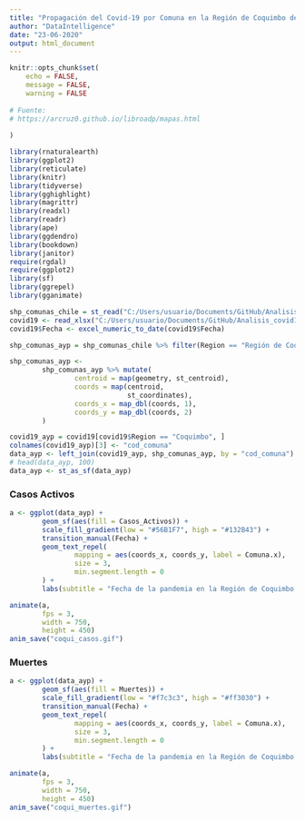 ```yaml
---
title: "Propagación del Covid-19 por Comuna en la Región de Coquimbo desde el inicio de la pandemia en Chile."
author: "DataIntelligence"
date: "23-06-2020"
output: html_document
---
```


```r
knitr::opts_chunk$set(
	echo = FALSE,
	message = FALSE,
	warning = FALSE
	
# Fuente:
# https://arcruz0.github.io/libroadp/mapas.html	
	
)
```
```r
library(rnaturalearth)
library(ggplot2)
library(reticulate)
library(knitr)
library(tidyverse)
library(gghighlight)
library(magrittr)
library(readxl)
library(readr)
library(ape)
library(ggdendro)
library(bookdown)
library(janitor)
require(rgdal)
require(ggplot2)
library(sf)
library(ggrepel)
library(gganimate)

shp_comunas_chile = st_read("C:/Users/usuario/Documents/GitHub/Analisis_covid19_con_R/proyecto_integrado/shapes_de_chile/comunas.shp") 
covid19 <- read_xlsx("C:/Users/usuario/Documents/GitHub/Analisis_covid19_con_R/proyecto_integrado/geo_Aypyt/Covid.xlsx")
covid19$Fecha <- excel_numeric_to_date(covid19$Fecha)

```

```r

shp_comunas_ayp = shp_comunas_chile %>% filter(Region == "Región de Coquimbo")

shp_comunas_ayp <-
        shp_comunas_ayp %>% mutate(
                centroid = map(geometry, st_centroid),
                coords = map(centroid,
                             st_coordinates),
                coords_x = map_dbl(coords, 1),
                coords_y = map_dbl(coords, 2)
        )

covid19_ayp = covid19[covid19$Region == "Coquimbo", ]
colnames(covid19_ayp)[3] <- "cod_comuna"
data_ayp <- left_join(covid19_ayp, shp_comunas_ayp, by = "cod_comuna")
# head(data_ayp, 100)
data_ayp <- st_as_sf(data_ayp)
```

### Casos Activos

```r
a <- ggplot(data_ayp) +
        geom_sf(aes(fill = Casos_Activos)) +
        scale_fill_gradient(low = "#56B1F7", high = "#132B43") +
        transition_manual(Fecha) +
        geom_text_repel(
                mapping = aes(coords_x, coords_y, label = Comuna.x),
                size = 3,
                min.segment.length = 0
        ) +
        labs(subtitle = "Fecha de la pandemia en la Región de Coquimbo: {current_frame}")

animate(a,
        fps = 3,
        width = 750,
        height = 450)
anim_save("coqui_casos.gif")
```

### Muertes

```r
a <- ggplot(data_ayp) +
        geom_sf(aes(fill = Muertes)) +
        scale_fill_gradient(low = "#f7c3c3", high = "#ff3030") +
        transition_manual(Fecha) +
        geom_text_repel(
                mapping = aes(coords_x, coords_y, label = Comuna.x),
                size = 3,
                min.segment.length = 0
        ) +
        labs(subtitle = "Fecha de la pandemia en la Región de Coquimbo: {current_frame}")

animate(a,
        fps = 3,
        width = 750,
        height = 450)
anim_save("coqui_muertes.gif")
```
